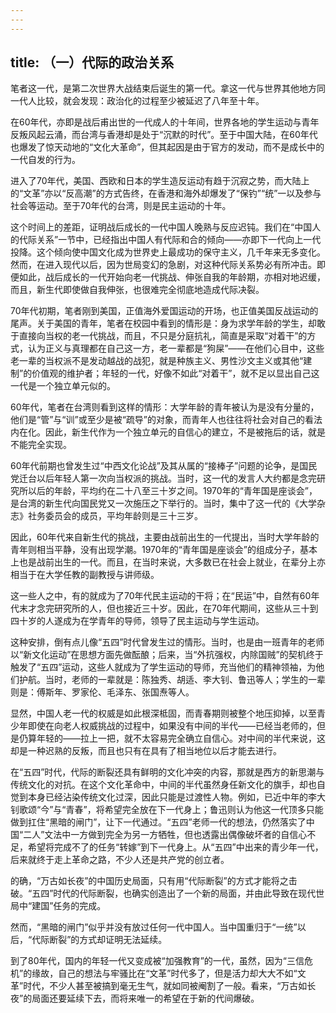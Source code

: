 ```yaml
---
---
---
```

title: （一）代际的政治关系
---




笔者这一代，是第二次世界大战结束后诞生的第一代。拿这一代与世界其他地方同一代人比较，就会发现：政治化的过程至少被延迟了八年至十年。

在60年代，亦即是战后甫出世的一代成人的十年间，世界各地的学生运动与青年反叛风起云涌，而台湾与香港却是处于“沉默的时代”。至于中国大陆，在60年代也爆发了惊天动地的“文化大革命”，但其起因是由于官方的发动，而不是成长中的一代自发的行为。

进入了70年代，美国、西欧和日本的学生造反运动有趋于沉寂之势，而大陆上的“文革”亦以“反高潮”的方式告终，在香港和海外却爆发了“保钓”“统”一以及参与社会等运动。至于70年代的台湾，则是民主运动的十年。

这个时间上的差距，证明战后成长的一代中国人晚熟与反应迟钝。我们在“中国人的代际关系”一节中，已经指出中国人有代际和合的倾向——亦即下一代向上一代投降。这个倾向使中国文化成为世界史上最成功的保守主义，几千年来无多变化。然而，在进入现代以后，因为世局变幻的急剧，对这种代际关系势必有所冲击。即便如此，战后成长的一代开始向老一代挑战、伸张自我的年龄期，亦相对地迟缓，而且，新生代即使做自我伸张，也很难完全彻底地造成代际决裂。

70年代初期，笔者刚到美国，正值海外爱国运动的开场，也正值美国反战运动的尾声。关于美国的青年，笔者在校园中看到的情形是：身为求学年龄的学生，却敢于直接向当权的老一代挑战，而且，不只是分庭抗礼，简直是采取“对着干”的方式，认为正义与真理都在自己这一方，老一辈都是“狗屎”——在他们心目中，这些老一辈的当权派不是发动越战的战犯，就是种族主义、男性沙文主义或其他“建制”的价值观的维护者；年轻的一代，好像不如此“对着干”，就不足以显出自己这一代是一个独立单元似的。

60年代，笔者在台湾则看到这样的情形：大学年龄的青年被认为是没有分量的，他们是“管”与“训”或至少是被“疏导”的对象，而青年人也往往将社会对自己的看法内在化。因此，新生代作为一个独立单元的自信心的建立，不是被拖后的话，就是不能完全实现。

60年代前期也曾发生过“中西文化论战”及其从属的“接棒子”问题的论争，是国民党迁台以后年轻人第一次向当权派的挑战。当时，这一代的发言人大约都是念完研究所以后的年龄，平均约在二十八至三十岁之间。1970年的“青年国是座谈会”，是台湾的新生代向国民党又一次施压之下举行的。当时，集中了这一代的《大学杂志》社务委员会的成员，平均年龄则是三十三岁。

因此，60年代来自新生代的挑战，主要由战前出生的一代提出，当时大学年龄的青年则相当平静，没有出现学潮。1970年的“青年国是座谈会”的组成分子，基本上也是战前出生的一代。而且，在当时来说，大多数已在社会上就业，在辈分上亦相当于在大学任教的副教授与讲师级。

这一些人之中，有的就成为了70年代民主运动的干将；在“民运”中，自然有60年代末才念完研究所的人，但也接近三十岁。因此，在70年代期间，这些从三十到四十岁的人遂成为在学青年的导师，领导了民主运动与学生运动。

这种安排，倒有点儿像“五四”时代曾发生过的情形。当时，也是由一班青年的老师以“新文化运动”在思想方面先做酝酿；后来，当“外抗强权，内除国贼”的契机终于触发了“五四”运动，这些人就成为了学生运动的导师，充当他们的精神领袖，为他们护航。当时，老师的一辈就是：陈独秀、胡适、李大钊、鲁迅等人；学生的一辈则是：傅斯年、罗家伦、毛泽东、张国焘等人。

显然，中国人老一代的权威是如此根深柢固，而青春期则被整个地压抑掉，以至青少年即使在向老人权威挑战的过程中，如果没有中间的半代——已经当老师的，但是仍算年轻的——拉上一把，就不太容易完全确立自信心。对中间的半代来说，这却是一种迟熟的反叛，而且也只有在具有了相当地位以后才能去进行。

在“五四”时代，代际的断裂还具有鲜明的文化冲突的内容，那就是西方的新思潮与传统文化的对抗。在这个文化革命中，中间的半代虽然身任新文化的旗手，却也自觉到本身已经沾染传统文化过深，因此只能是过渡性人物。例如，已近中年的李大钊歌颂“今”与“青春”，将希望完全放在下一代身上；鲁迅则认为他这一代顶多只能做到扛住“黑暗的闸门”，让下一代通过。“五四”老师一代的想法，仍然落实了中国“二人”文法中一方做到完全为另一方牺牲，但也透露出偶像破坏者的自信心不足，希望将完成不了的任务“转嫁”到下一代身上。从“五四”中出来的青少年一代，后来就终于走上革命之路，不少人还是共产党的创立者。

的确，“万古如长夜”的中国历史局面，只有用“代际断裂”的方式才能将之击破。“五四”时代的代际断裂，也确实创造出了一个新的局面，并由此导致在现代世局中“建国”任务的完成。

然而，“黑暗的闸门”似乎并没有放过任何一代中国人。当中国重归于“一统”以后，“代际断裂”的方式却证明无法延续。

到了80年代，国内的年轻一代又变成被“加强教育”的一代，虽然，因为“三信危机”的缘故，自己的想法与牢骚比在“文革”时代多了，但是活力却大大不如“文革”时代，不少人甚至被搞到毫无生气，就如同被阉割了一般。看来，“万古如长夜”的局面还要延续下去，而将来唯一的希望在于新的代间爆破。